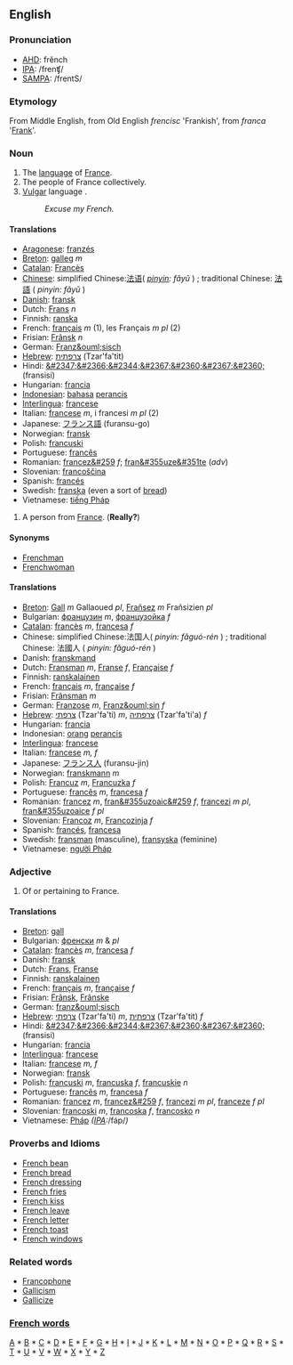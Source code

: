 ==English==

===Pronunciation===
*[[w:AHD|AHD]]: frĕnch
*[[w:IPA|IPA]]: /frenʧ/
*[[w:SAMPA|SAMPA]]: /frentS/

===Etymology===
From Middle English, from Old English <i>frencisc</i> 'Frankish', from <i>franca</i> '[[Frank]]'.  

===Noun===
# The [[language]] of [[France]].
# The people of France collectively.
# [[Vulgar]] language .
#:''Excuse my French.''

====Translations====
*[[Aragonese]]: [[franzés]]
*[[Breton]]: [[galleg]] ''m''
*[[Catalan]]: [[Francès]]
*[[Chinese]]: simplified Chinese:[[法语]]( ''[[pinyin]]: fǎyǔ'' ) ; traditional Chinese: [[法語]] ( ''pinyin: fǎyǔ'' )
*[[Danish]]: [[fransk]]
*Dutch: [[Frans]] ''n''
*Finnish: [[ranska]]
*French: [[français]] ''m'' (1), les Français ''m pl'' (2)
*Frisian: [[Frânsk]] ''n''
*German: [[Franz&ouml;sisch]]
*[[Hebrew]]: [[צרפתית]] (Tzar'fa'tit)
*Hindi: [[&#2347;&#2366;&#2344;&#2367;&#2360;&#2367;&#2360;]] (fransisi)
*Hungarian: [[francia]]
*[[Indonesian]]: [[bahasa]] [[perancis]]
*[[Interlingua]]: [[francese]]
*Italian: [[francese]] ''m'', i francesi ''m pl'' (2)
*Japanese: [[フランス語]] (furansu-go)
*Norwegian: [[fransk]]
*Polish: [[francuski]]
*Portuguese: [[francês]]
*Romanian: [[francez&#259]] ''f''; [[fran&#355uze&#351te]] (''adv'')
*Slovenian: [[francoščina]]
*Spanish: [[francés]]
*Swedish: [[franska]] (even a sort of [[bread]])
*Vietnamese: [[tiếng Pháp]]

# A person from [[France]]. ('''Really?''')

====Synonyms====
*[[Frenchman]]
*[[Frenchwoman]]

====Translations====
*[[Breton]]: [[Gall]] ''m'' Gallaoued ''pl'', [[Frañsez]] ''m'' Frañsizien ''pl''
*Bulgarian: [[французин]] ''m'', [[французойка]] ''f''
*[[Catalan]]: [[francès]] ''m'', [[francesa]] ''f''
*Chinese: simplified Chinese:法国人( ''pinyin: fǎguó-rén'' ) ; traditional Chinese: 法國人 ( ''pinyin: fǎguó-rén'' )
*Danish: [[franskmand]]
*Dutch: [[Fransman]] ''m'', [[Franse]] ''f'', [[Française]] ''f''
*Finnish: [[ranskalainen]]
*French: [[français]] ''m'', [[française]] ''f''
*Frisian: [[Frânsman]] ''m''
*German: [[Franzose]] ''m'', [[Franz&ouml;sin]] ''f''
*[[Hebrew]]: [[צרפתי]] (Tzar'fa'ti) ''m'', [[צרפתיה]] (Tzar'fa'ti'a) ''f''
*Hungarian: [[francia]]
*Indonesian: [[orang]] [[perancis]]
*[[Interlingua]]: [[francese]]
*Italian: [[francese]] ''m, f''
*Japanese: [[フランス人]] (furansu-jin)
*Norwegian: [[franskmann]] ''m''
*Polish: [[Francuz]] ''m'', [[Francuzka]] ''f''
*Portuguese: [[francês]] ''m'', [[francesa]] ''f''
*Romanian: [[francez]] ''m'', [[fran&#355uzoaic&#259]] ''f'', [[francezi]] ''m pl'', [[fran&#355uzoaice]] ''f pl''
*Slovenian: [[Francoz]] ''m'', [[Francozinja]] ''f''
*Spanish: [[francés]], [[francesa]]
*Swedish: [[fransman]] (masculine), [[fransyska]] (feminine)
*Vietnamese: [[người Pháp]]

===Adjective===
# Of or pertaining to France.

====Translations====
*[[Breton]]: [[gall]]
*Bulgarian: [[френски]] ''m'' & ''pl''
*[[Catalan]]: [[francès]] ''m'', [[francesa]] ''f''
*Danish: [[fransk]]
*Dutch: [[Frans]], [[Franse]]
*Finnish: [[ranskalainen]]
*French: [[français]] ''m'', [[française]] ''f''
*Frisian: [[Frânsk]], [[Frânske]]
*German: [[franz&ouml;sisch]]
*[[Hebrew]]: [[צרפתי]] (Tzar'fa'ti) ''m'', [[צרפתית]] (Tzar'fa'tit) ''f''
*Hindi: [[&#2347;&#2366;&#2344;&#2367;&#2360;&#2367;&#2360;]] (fransisi)
*Hungarian: [[francia]]
*[[Interlingua]]: [[francese]]
*Italian: [[francese]] ''m, f''
*Norwegian: [[fransk]]
*Polish: [[francuski]] ''m'', [[francuska]] ''f'', [[francuskie]] ''n''
*Portuguese: [[francês]] ''m'', [[francesa]] ''f''
*Romanian: [[francez]] ''m'', [[francez&#259]] ''f'', [[francezi]] ''m pl'', [[franceze]] ''f pl''
*Slovenian: [[francoski]] ''m'', [[francoska]] ''f'', [[francosko]] ''n''
*Vietnamese: [[Pháp]] ''([[International Phonetic Alphabet|IPA]]: ''/fáp/'')''

===Proverbs and Idioms===
*[[French bean]]
*[[French bread]]
*[[French dressing]]
*[[French fries]]
*[[French kiss]]
*[[French leave]]
*[[French letter]]
*[[French toast]]
*[[French windows]]

===Related words===
*[[Francophone]]
*[[Gallicism]]
*[[Gallicize]]

===[[Wiktionary:French index|French words]]===
[[Wiktionary:French index a|A]] * [[Wiktionary:French index b|B]] * [[Wiktionary:French index c|C]] * [[Wiktionary:French index d|D]] * [[Wiktionary:French index e|E]] * [[Wiktionary:French index f|F]] * [[Wiktionary:French index g|G]] * [[Wiktionary:French index h|H]] * [[Wiktionary:French index i|I]] * [[Wiktionary:French index j|J]] * [[Wiktionary:French index k|K]] * [[Wiktionary:French index l|L]] * [[Wiktionary:French index m|M]] * [[Wiktionary:French index n|N]] * [[Wiktionary:French index o|O]] * [[Wiktionary:French index p|P]] * [[Wiktionary:French index q|Q]] * [[Wiktionary:French index r|R]] * [[Wiktionary:French index s|S]] * [[Wiktionary:French index t|T]] * [[Wiktionary:French index u|U]] * [[Wiktionary:French index v|V]] * [[Wiktionary:French index w|W]] * [[Wiktionary:French index x|X]] * [[Wiktionary:French index y|Y]] * [[Wiktionary:French index z|Z]]